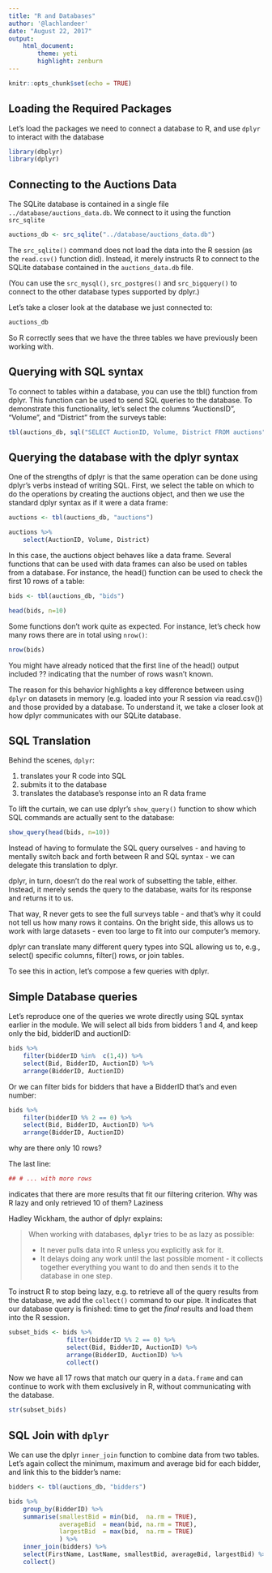 ```yaml
---
title: "R and Databases"
author: '@lachlandeer'
date: "August 22, 2017"
output: 
    html_document:
        theme: yeti
        highlight: zenburn
---
```


```r
knitr::opts_chunk$set(echo = TRUE)
```

## Loading the Required Packages

Let's load the packages we need to connect a database to R, and use `dplyr` to interact with the database

```r
library(dbplyr)
library(dplyr)
```

## Connecting to the Auctions Data

The SQLite database is contained in a single file `../database/auctions_data.db`. 
We connect to it using the function `src_sqlite`

```r
auctions_db <- src_sqlite("../database/auctions_data.db")
```

The `src_sqlite()` command does not load the data into the R session (as the `read.csv()` function did). Instead, it merely instructs R to connect to the SQLite database contained in the `auctions_data.db` file.

(You can use the `src_mysql()`, `src_postgres()` and `src_bigquery()` to connect to the other database types supported by dplyr.)

Let’s take a closer look at the database we just connected to:

```r
auctions_db
```

So R correctly sees that we have the three tables we have previously been working with.

## Querying with SQL syntax

To connect to tables within a database, you can use the tbl() function from dplyr. This function can be used to send SQL queries to the database. To demonstrate this functionality, let’s select the columns "AuctionsID", "Volume", and "District" from the surveys table:

```r
tbl(auctions_db, sql("SELECT AuctionID, Volume, District FROM auctions"))
```

## Querying the database with the dplyr syntax

One of the strengths of dplyr is that the same operation can be done using dplyr's verbs instead of writing SQL. First, we select the table on which to do the operations by creating the auctions object, and then we use the standard dplyr syntax as if it were a data frame:

```r
auctions <- tbl(auctions_db, "auctions")

auctions %>%
    select(AuctionID, Volume, District)
```

In this case, the auctions object behaves like a data frame. Several functions that can be used with data frames can also be used on tables from a database. For instance, the head() function can be used to check the first 10 rows of a table:

```r
bids <- tbl(auctions_db, "bids")

head(bids, n=10)
```

Some functions don’t work quite as expected. For instance, let’s check how many rows there are in total using `nrow()`:

```r
nrow(bids)
```

You might have already noticed that the first line of the head() output included ?? indicating that the number of rows wasn’t known.

The reason for this behavior highlights a key difference between using `dplyr` on datasets in memory (e.g. loaded into your R session via read.csv()) and those provided by a database. To understand it, we take a closer look at how dplyr communicates with our SQLite database.

## SQL Translation

Behind the scenes, `dplyr`:

1. translates your R code into SQL
2. submits it to the database
3. translates the database’s response into an R data frame

To lift the curtain, we can use dplyr's `show_query()` function to show which SQL commands are actually sent to the database:

```r
show_query(head(bids, n=10))
```
Instead of having to formulate the SQL query ourselves - and having to mentally switch back and forth between R and SQL syntax - we can delegate this translation to dplyr.

dplyr, in turn, doesn’t do the real work of subsetting the table, either. Instead, it merely sends the query to the database, waits for its response and returns it to us.

That way, R never gets to see the full surveys table - and that’s why it could not tell us how many rows it contains. On the bright side, this allows us to work with large datasets - even too large to fit into our computer’s memory.

dplyr can translate many different query types into SQL allowing us to, e.g., select() specific columns, filter() rows, or join tables.

To see this in action, let’s compose a few queries with dplyr.

## Simple Database queries

Let's reproduce one of the queries we wrote directly using SQL syntax earlier in the module. We will select all bids from bidders 1 and 4, and keep only the bid, bidderID and auctionID:

```r
bids %>%
    filter(bidderID %in%  c(1,4)) %>%
    select(Bid, BidderID, AuctionID) %>%
    arrange(BidderID, AuctionID)
```

Or we can filter bids for bidders that have a BidderID that's and even number:

```r
bids %>%
    filter(bidderID %% 2 == 0) %>%
    select(Bid, BidderID, AuctionID) %>%
    arrange(BidderID, AuctionID)
```

 why are there only 10 rows?

The last line:

```r
## # ... with more rows
```

indicates that there are more results that fit our filtering criterion. Why was R lazy and only retrieved 10 of them?
Laziness

Hadley Wickham, the author of dplyr explains:

> When working with databases, **`dplyr`** tries to be as lazy as possible:
>
> * It never pulls data into R unless you explicitly ask for it.
> * It delays doing any work until the last possible moment - it collects together
> everything you want to do and then sends it to the database in one step.

To instruct R to stop being lazy, e.g. to retrieve all of the query results from the database, we add the `collect()` command to our pipe. 
It indicates that our database query is finished: time to get the _final_ results and load them into the R session.


```r
subset_bids <- bids %>%
                filter(bidderID %% 2 == 0) %>%
                select(Bid, BidderID, AuctionID) %>%
                arrange(BidderID, AuctionID) %>%
                collect()
```

Now we have all 17 rows that match our query in a `data.frame` and can continue to work with them exclusively in R, without communicating with the database.

```r
str(subset_bids)
```

## SQL Join with `dplyr`

We can use the dplyr `inner_join` function to combine data from two tables.
Let's again collect the minimum, maximum and average bid for each bidder, and link this to the bidder's name:

```r
bidders <- tbl(auctions_db, "bidders")

bids %>%
    group_by(BidderID) %>%
    summarise(smallestBid = min(bid,  na.rm = TRUE),
              averageBid  = mean(bid, na.rm = TRUE),
              largestBid  = max(bid,  na.rm = TRUE) 
              ) %>%
    inner_join(bidders) %>%
    select(FirstName, LastName, smallestBid, averageBid, largestBid) %>%
    collect()
```